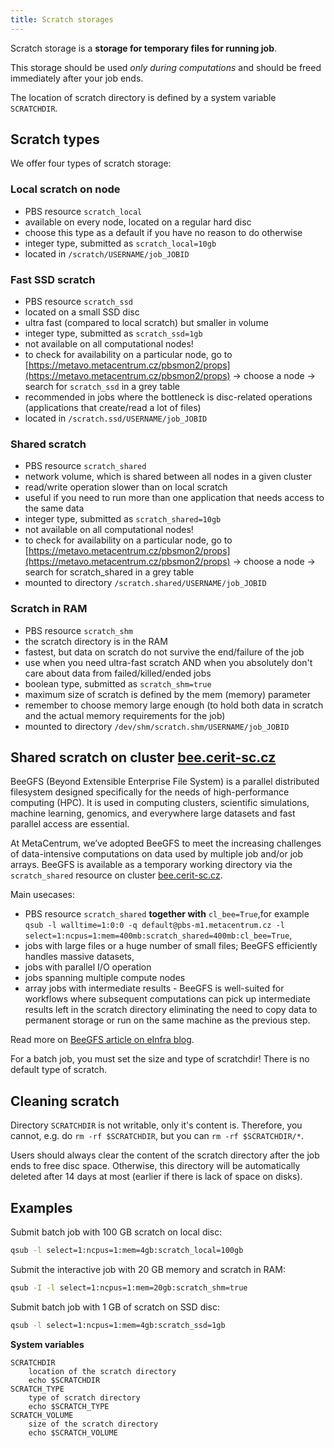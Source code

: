 ```yaml
---
title: Scratch storages
---
```

Scratch storage is a **storage for temporary files for running job**.

This storage should be used *only during computations* and should be freed immediately after your job ends. 

The location of scratch directory is defined by a system variable `SCRATCHDIR`.

## Scratch types

We offer four types of scratch storage:

### Local scratch on node

- PBS resource `scratch_local`
- available on every node, located on a regular hard disc
- choose this type as a default if you have no reason to do otherwise
- integer type, submitted as `scratch_local=10gb`
- located in `/scratch/USERNAME/job_JOBID`

### Fast SSD scratch

- PBS resource `scratch_ssd` 
- located on a small SSD disc
- ultra fast (compared to local scratch) but smaller in volume
- integer type, submitted as `scratch_ssd=1gb`
- not available on all computational nodes!
- to check for availability on a particular node, go to [https://metavo.metacentrum.cz/pbsmon2/props](https://metavo.metacentrum.cz/pbsmon2/props) -> choose a node -> search for `scratch_ssd` in a grey table
- recommended in jobs where the bottleneck is disc-related operations (applications that create/read a lot of files)
- located in `/scratch.ssd/USERNAME/job_JOBID`

### Shared scratch

- PBS resource `scratch_shared`
- network volume, which is shared between all nodes in a given cluster
- read/write operation slower than on local scratch
- useful if you need to run more than one application that needs access to the same data
- integer type, submitted as `scratch_shared=10gb`
- not available on all computational nodes!
- to check for availability on a particular node, go to [https://metavo.metacentrum.cz/pbsmon2/props](https://metavo.metacentrum.cz/pbsmon2/props) -> choose a node -> search for scratch_shared in a grey table
- mounted to directory `/scratch.shared/USERNAME/job_JOBID`

### Scratch in RAM

- PBS resource `scratch_shm`
- the scratch directory is in the RAM
- fastest, but data on scratch do not survive the end/failure of the job
- use when you need ultra-fast scratch AND when you absolutely don't care about data from failed/killed/ended jobs
- boolean type, submitted as `scratch_shm=true`
- maximum size of scratch is defined by the mem (memory) parameter
- remember to choose memory large enough (to hold both data in scratch and the actual memory requirements for the job)
- mounted to directory `/dev/shm/scratch.shm/USERNAME/job_JOBID`

## Shared scratch on cluster [bee.cerit-sc.cz](https://metavo.metacentrum.cz/pbsmon2/resource/bee.cerit-sc.cz) 

BeeGFS (Beyond Extensible Enterprise File System) is a parallel distributed filesystem designed specifically for the needs of high-performance computing (HPC). It is used in computing clusters, scientific simulations, machine learning, genomics, and everywhere large datasets and fast parallel access are essential.

At MetaCentrum, we’ve adopted BeeGFS to meet the increasing challenges of data-intensive computations on data used by multiple job and/or job arrays. BeeGFS is available as a temporary working directory via the `scratch_shared` resource on cluster [bee.cerit-sc.cz](https://metavo.metacentrum.cz/pbsmon2/resource/bee.cerit-sc.cz).

Main usecases:

- PBS resource `scratch_shared` **together with** `cl_bee=True`,for example `qsub -l walltime=1:0:0 -q default@pbs-m1.metacentrum.cz -l select=1:ncpus=1:mem=400mb:scratch_shared=400mb:cl_bee=True`,
- jobs with large files or a huge number of small files; BeeGFS efficiently handles massive datasets,
- jobs with parallel I/O operation
- jobs spanning multiple compute nodes
- array jobs with intermediate results - BeeGFS is well-suited for workflows where subsequent computations can pick up intermediate results left in the scratch directory eliminating the need to copy data to permanent storage or run on the same machine as the previous step.

Read more on [BeeGFS article on eInfra blog](https://blog-dev.cerit.io/blog/beegfs).

<Callout type="info" title="No default scratch">
    For a batch job, you must set the size and type of scratchdir! There is no default type of scratch.
</Callout>

## Cleaning scratch

Directory `SCRATCHDIR` is not writable, only it's content is. Therefore, you cannot, e.g. do `rm -rf $SCRATCHDIR`, but you can `rm -rf $SCRATCHDIR/*`.

Users should always clear the content of the scratch directory after the job ends to free disc space. Otherwise, this directory will be automatically deleted after 14 days at most (earlier if there is lack of space on disks).

## Examples

Submit batch job with 100 GB scratch on local disc:
```bash
qsub -l select=1:ncpus=1:mem=4gb:scratch_local=100gb
```
Submit the interactive job with 20 GB memory and scratch in RAM:
```bash
qsub -I -l select=1:ncpus=1:mem=20gb:scratch_shm=true
```
Submit batch job with 1 GB of scratch on SSD disc:
```bash
qsub -l select=1:ncpus=1:mem=4gb:scratch_ssd=1gb
```
**System variables**
```
SCRATCHDIR
    location of the scratch directory
    echo $SCRATCHDIR
SCRATCH_TYPE
    type of scratch directory
    echo $SCRATCH_TYPE
SCRATCH_VOLUME
    size of the scratch directory
    echo $SCRATCH_VOLUME
```
